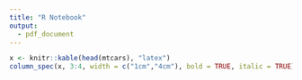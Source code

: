 ```yaml
---
title: "R Notebook"
output: 
  - pdf_document
---
```


```r
x <- knitr::kable(head(mtcars), "latex")
column_spec(x, 3:4, width = c("1cm","4cm"), bold = TRUE, italic = TRUE)
```


